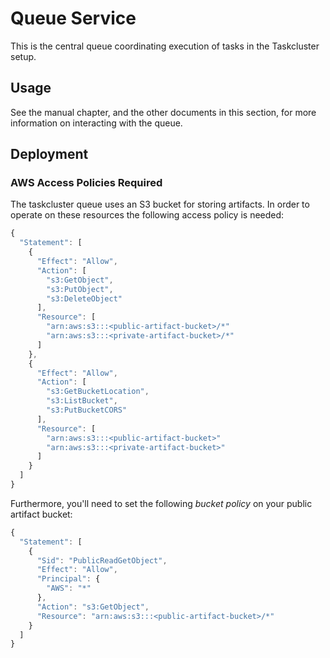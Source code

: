 
<ReferenceLinks api exchanges logs />

# Queue Service

This is the central queue coordinating execution of tasks in the Taskcluster setup.

## Usage

See the manual chapter, and the other documents in this section, for more information on interacting with the queue.

## Deployment

### AWS Access Policies Required

The taskcluster queue uses an S3 bucket for storing artifacts.
In order to operate on these resources the following access policy is needed:

```js
{
  "Statement": [
    {
      "Effect": "Allow",
      "Action": [
        "s3:GetObject",
        "s3:PutObject",
        "s3:DeleteObject"
      ],
      "Resource": [
        "arn:aws:s3:::<public-artifact-bucket>/*"
        "arn:aws:s3:::<private-artifact-bucket>/*"
      ]
    },
    {
      "Effect": "Allow",
      "Action": [
        "s3:GetBucketLocation",
        "s3:ListBucket",
        "s3:PutBucketCORS"
      ],
      "Resource": [
        "arn:aws:s3:::<public-artifact-bucket>"
        "arn:aws:s3:::<private-artifact-bucket>"
      ]
    }
  ]
}
```

Furthermore, you'll need to set the following _bucket policy_ on your public
artifact bucket:
```js
{
  "Statement": [
    {
      "Sid": "PublicReadGetObject",
      "Effect": "Allow",
      "Principal": {
        "AWS": "*"
      },
      "Action": "s3:GetObject",
      "Resource": "arn:aws:s3:::<public-artifact-bucket>/*"
    }
  ]
}
```
